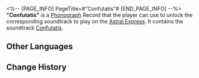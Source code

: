 <%-- [PAGE_INFO]
PageTitle=#"Confutatis"#
[END_PAGE_INFO] --%>
{{Item Infobox
|id          = 210347
|image       = Item Confutatis.png{{subst:void|<!--$UPLOAD:<<SpriteOutput/ItemFigures/210001.png>-<Item Confutatis.png>-<Item Icons>>-->}}
|type        = Disk
|invCategory = Valuables
|rarity      = 3
|effect      = 
|description = A record that can be played on the Express' phonograph. It might be a chance acquisition or a gift from someone else. All sorts of memories surge up when the music plays &mdash; the smiles, encounters, touches, and the excitement of battle. Maybe that is why people still collect records even as society rapidly advances.<br />The current record contains the track "Confutatis."
}}
{{Description|''The demons are subdued, forever into the fierce flames. Bowing in supplication, awaiting your merciful gaze!''}}
'''"Confutatis"''' is a [[Phonograph]] Record that the player can use to unlock the corresponding soundtrack to play on the [[Astral Express]]. It contains the soundtrack [[Confutatis]].

==Other Languages==
{{Other Languages
|en   = "Confutatis"
|zhs  = 《恶徒蒙召受判》
|zht  = 《惡徒蒙召受判》
|ja   = 『悪人は召され、判決を受ける』
|ko   = ≪악한 자들은 심판을 받으리≫
|es   = Confutatis
|fr   = «&nbsp;Confutatis&nbsp;»
|ru   = Confutatis
|th   = "Confutatis"
|vi   = "Triệu Tập Kẻ Ác Để Phán Quyết"
|de   = „Confutatis“
|id   = "Confutatis"
|pt   = "Confutatis"
}}

==Change History==
{{Change History|2.2}}